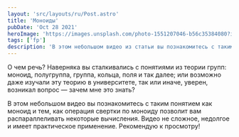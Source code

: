 ```yaml
---
layout: 'src/layouts/ru/Post.astro'
title: 'Моноиды'
pubDate: 'Oct 28 2021'
heroImage: 'https://images.unsplash.com/photo-1551207046-b56c35384080?ixlib=rb-4.0.3&ixid=MnwxMjA3fDB8MHxwaG90by1wYWdlfHx8fGVufDB8fHx8&auto=format&fit=crop&w=1625&q=80'
tags: ['fp']
description: 'В этом небольшом видео из статьи вы познакомитесь с таким понятием как моноид. А также тем, как операция свертки по моноиду позволит вам распараллеливать некоторые вычисления. Видео не сложное, недолгое и имеет практическое применение.'
---
```



О чем речь? Наверняка вы сталкивались с понятиями из теории групп: моноид, полугруппа, группа, кольца, поля и так далее; или возможно даже изучали эту теорию в университете, так или иначе, уверен, возникал вопрос — зачем мне это знать?

В этом небольшом видео вы познакомитесь с таким понятием как моноид и тем, как операция свертки по моноиду позволит вам распараллеливать некоторые вычисления. Видео не сложное, недолгое и имеет практическое применение. Рекомендую к просмотру!

<Youtube code="MIdCilcEuwo" />
